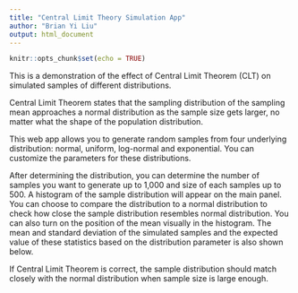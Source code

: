 ```yaml
---
title: "Central Limit Theory Simulation App"
author: "Brian Yi Liu"
output: html_document
---
```


```r
knitr::opts_chunk$set(echo = TRUE)
```

This is a demonstration of the effect of Central Limit Theorem (CLT) on simulated samples of different distributions.

Central Limit Theorem states that the sampling distribution of the sampling mean approaches a normal distribution as the sample size gets larger, no matter what the shape of the population distribution.

This web app allows you to generate random samples from four underlying distribution: normal, uniform, log-normal and exponential. You can customize the parameters for these distributions. 

After determining the distribution, you can determine the number of samples you want to generate up to 1,000 and size of each samples up to 500. A histogram of the sample distribution will appear on the main panel. You can choose to compare the distribution to a normal distribution to check how close the sample distribution resembles normal distribution. You can also turn on the position of the mean visually in the histogram. The mean and standard deviation of the simulated samples and the expected value of these statistics based on the distribution parameter is also shown below.

If Central Limit Theorem is correct, the sample distribution should match closely with the normal distribution when sample size is large enough.

